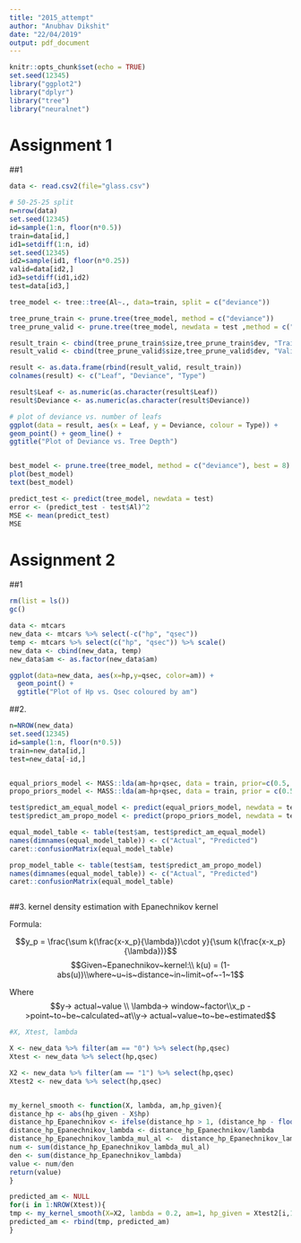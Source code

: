 ```yaml
---
title: "2015_attempt"
author: "Anubhav Dikshit"
date: "22/04/2019"
output: pdf_document
---
```


```r
knitr::opts_chunk$set(echo = TRUE)
set.seed(12345)
library("ggplot2")
library("dplyr")
library("tree")
library("neuralnet")
```


# Assignment 1

##1

```r
data <- read.csv2(file="glass.csv")

# 50-25-25 split
n=nrow(data)
set.seed(12345)
id=sample(1:n, floor(n*0.5))
train=data[id,]
id1=setdiff(1:n, id)
set.seed(12345)
id2=sample(id1, floor(n*0.25))
valid=data[id2,]
id3=setdiff(id1,id2)
test=data[id3,]

tree_model <- tree::tree(Al~., data=train, split = c("deviance"))

tree_prune_train <- prune.tree(tree_model, method = c("deviance"))
tree_prune_valid <- prune.tree(tree_model, newdata = test ,method = c("deviance"))

result_train <- cbind(tree_prune_train$size,tree_prune_train$dev, "Train")
result_valid <- cbind(tree_prune_valid$size,tree_prune_valid$dev, "Valid")

result <- as.data.frame(rbind(result_valid, result_train))
colnames(result) <- c("Leaf", "Deviance", "Type")

result$Leaf <- as.numeric(as.character(result$Leaf))
result$Deviance <- as.numeric(as.character(result$Deviance))

# plot of deviance vs. number of leafs
ggplot(data = result, aes(x = Leaf, y = Deviance, colour = Type)) +
geom_point() + geom_line() +
ggtitle("Plot of Deviance vs. Tree Depth")


best_model <- prune.tree(tree_model, method = c("deviance"), best = 8)
plot(best_model)
text(best_model)

predict_test <- predict(tree_model, newdata = test)
error <- (predict_test - test$Al)^2
MSE <- mean(predict_test)
MSE


```

# Assignment 2

##1
```r
rm(list = ls())
gc()

data <- mtcars
new_data <- mtcars %>% select(-c("hp", "qsec"))
temp <- mtcars %>% select(c("hp", "qsec")) %>% scale()
new_data <- cbind(new_data, temp)
new_data$am <- as.factor(new_data$am)

ggplot(data=new_data, aes(x=hp,y=qsec, color=am)) +
  geom_point() +
  ggtitle("Plot of Hp vs. Qsec coloured by am")


```

##2.

```r

n=NROW(new_data)
set.seed(12345)
id=sample(1:n, floor(n*0.5))
train=new_data[id,]
test=new_data[-id,]


equal_priors_model <- MASS::lda(am~hp+qsec, data = train, prior=c(0.5, 0.5))
propo_priors_model <- MASS::lda(am~hp+qsec, data = train, prior = c(0.59375,0.40625))

test$predict_am_equal_model <- predict(equal_priors_model, newdata = test)$class
test$predict_am_propo_model <- predict(propo_priors_model, newdata = test)$class

equal_model_table <- table(test$am, test$predict_am_equal_model)
names(dimnames(equal_model_table)) <- c("Actual", "Predicted")
caret::confusionMatrix(equal_model_table)

prop_model_table <- table(test$am, test$predict_am_propo_model)
names(dimnames(equal_model_table)) <- c("Actual", "Predicted")
caret::confusionMatrix(equal_model_table)



```

##3. kernel density estimation with Epanechnikov kernel

Formula:

$$y_p = \frac{\sum k(\frac{x-x_p}{\lambda})\cdot y}{\sum k(\frac{x-x_p}{\lambda})}$$
$$Given~Epanechnikov~kernel:\\ k(u) =  (1-abs(u))\\where~u~is~distance~in~limit~of~-1~1$$

Where 
$$y-> actual~value \\ \lambda-> window~factor\\x_p ->point~to~be~calculated~at\\y-> actual~value~to~be~estimated$$

```r
#X, Xtest, lambda

X <- new_data %>% filter(am == "0") %>% select(hp,qsec)
Xtest <- new_data %>% select(hp,qsec)

X2 <- new_data %>% filter(am == "1") %>% select(hp,qsec)
Xtest2 <- new_data %>% select(hp,qsec)


my_kernel_smooth <- function(X, lambda, am,hp_given){
distance_hp <- abs(hp_given - X$hp) 
distance_hp_Epanechnikov <- ifelse(distance_hp > 1, (distance_hp - floor(distance_hp)), distance_hp)
distance_hp_Epanechnikov_lambda <- distance_hp_Epanechnikov/lambda
distance_hp_Epanechnikov_lambda_mul_al <-  distance_hp_Epanechnikov_lambda  * am #am is zero actually for first case
num <- sum(distance_hp_Epanechnikov_lambda_mul_al)
den <- sum(distance_hp_Epanechnikov_lambda)
value <- num/den
return(value)
}

predicted_am <- NULL
for(i in 1:NROW(Xtest)){
tmp <- my_kernel_smooth(X=X2, lambda = 0.2, am=1, hp_given = Xtest2[i,1])
predicted_am <- rbind(tmp, predicted_am)
}











```















